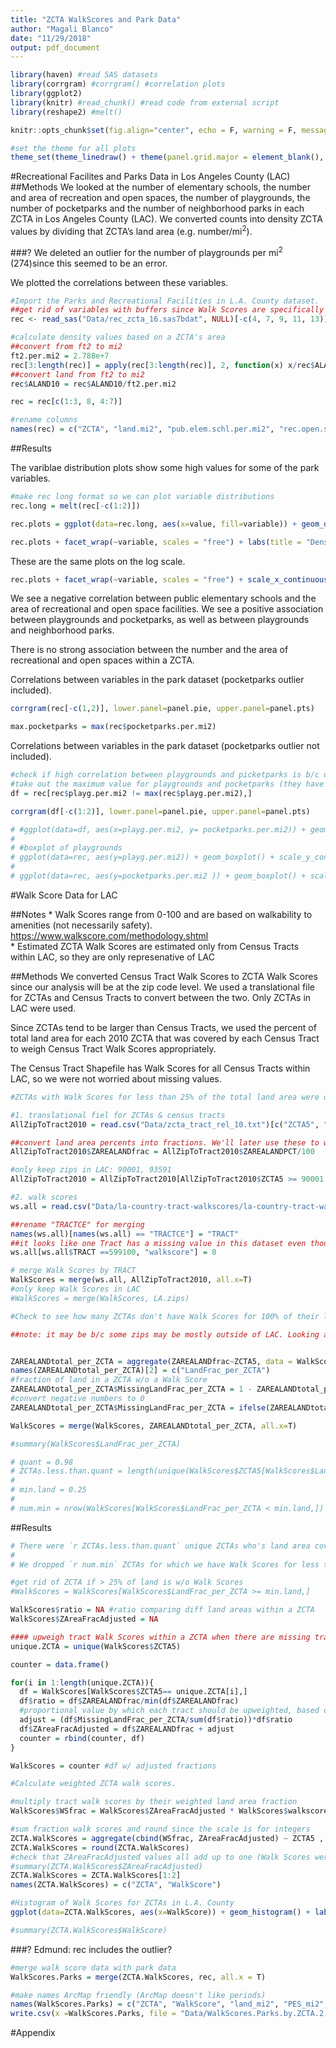 ```yaml
---
title: "ZCTA WalkScores and Park Data"
author: "Magali Blanco"
date: "11/29/2018"
output: pdf_document
---
```


```r
library(haven) #read SAS datasets
library(corrgram) #corrgram() #correlation plots
library(ggplot2)
library(knitr) #read_chunk() #read code from external script
library(reshape2) #melt()

knitr::opts_chunk$set(fig.align="center", echo = F, warning = F, message = F)

#set the theme for all plots
theme_set(theme_linedraw() + theme(panel.grid.major = element_blank(), panel.grid.minor = element_blank(), legend.position="bottom")) 

```

#Recreational Facilites and Parks Data in Los Angeles County (LAC)
##Methods
We looked at the number of elementary schools, the number and area of recreation and open spaces, the number of playgrounds, the number of pocketparks and the number of neighborhood parks in each ZCTA in Los Angeles County (LAC). We converted counts into density ZCTA values by dividing that ZCTA's land area (e.g. number/mi^2^). 

###?
We deleted an outlier for the number of playgrounds per mi^2^ (274)since this seemed to be an error.

We plotted the correlations between these variables.

```r
#Import the Parks and Recreational Facilities in L.A. County dataset.
##get rid of variables with buffers since Walk Scores are specifically for ZCTAs and do not include buffers
rec <- read_sas("Data/rec_zcta_16.sas7bdat", NULL)[-c(4, 7, 9, 11, 13)]

#calculate density values based on a ZCTA's area
##convert from ft2 to mi2
ft2.per.mi2 = 2.788e+7
rec[3:length(rec)] = apply(rec[3:length(rec)], 2, function(x) x/rec$ALAND10*ft2.per.mi2) 
##convert land from ft2 to mi2
rec$ALAND10 = rec$ALAND10/ft2.per.mi2

rec = rec[c(1:3, 8, 4:7)]

#rename columns
names(rec) = c("ZCTA", "land.mi2", "pub.elem.schl.per.mi2", "rec.open.space.per.mi2", "ft2.of.rec.open.space.per.mi2", "playg.per.mi2", "pocketparks.per.mi2", "neighparks.per.mi2")
```

##Results

The variblae distribution plots show some high values for some of the park variables.
```r
#make rec long format so we can plot variable distributions
rec.long = melt(rec[-c(1:2)])

rec.plots = ggplot(data=rec.long, aes(x=value, fill=variable)) + geom_density() 

rec.plots + facet_wrap(~variable, scales = "free") + labs(title = "Density Plots of Variable Distributions")  

```

These are the same plots on the log scale.
```r
rec.plots + facet_wrap(~variable, scales = "free") + scale_x_continuous(trans='log10') + labs(title = "Density Plots of Variable Distributions", subtitle = "x-axis is on the log scale")
```

We see a negative correlation between public elementary schools and the area of recreational and open space facilities. We see a positive association between playgrounds and pocketparks, as well as between playgrounds and neighborhood parks. 

There is no strong association between the number and the area of recreational and open spaces within a ZCTA.

Correlations between variables in the park dataset (pocketparks outlier included).
```r
corrgram(rec[-c(1,2)], lower.panel=panel.pie, upper.panel=panel.pts)

max.pocketparks = max(rec$pocketparks.per.mi2)
```

Correlations between variables in the park dataset (pocketparks outlier not included).
```r
#check if high correlation between playgrounds and picketparks is b/c of outliers. Most of the data seems to be low? 
#take out the maximum value for playgrounds and pocketparks (they have the same value)
df = rec[rec$playg.per.mi2 != max(rec$playg.per.mi2),]  

corrgram(df[-c(1:2)], lower.panel=panel.pie, upper.panel=panel.pts)

# #ggplot(data=df, aes(x=playg.per.mi2, y= pocketparks.per.mi2)) + geom_point(alpha=0.3)
# 
# #boxplot of playgrounds  
# ggplot(data=rec, aes(y=playg.per.mi2)) + geom_boxplot() + scale_y_continuous(trans='log10')
# 
# ggplot(data=rec, aes(y=pocketparks.per.mi2 )) + geom_boxplot() + scale_y_continuous(trans='log10')
```



#Walk Score Data for LAC

##Notes
* Walk Scores range from 0-100 and are based on walkability to amenities (not necessarily safety). [https://www.walkscore.com/methodology.shtml](https://www.walkscore.com/methodology.shtml)  
* Estimated ZCTA Walk Scores are estimated only from Census Tracts within LAC, so they are only  represenative of LAC 


##Methods
We converted Census Tract Walk Scores to ZCTA Walk Scores since our analysis will be at the zip code level. We used a translational file for ZCTAs and Census Tracts to convert between the two. Only ZCTAs in LAC were used.

Since ZCTAs tend to be larger than Census Tracts, we used the percent of total land area for each 2010 ZCTA that was covered by each Census Tract to weigh Census Tract Walk Scores appropriately.

The Census Tract Shapefile has Walk Scores for all Census Tracts within LAC, so we were not worried about missing values. 

```r
#ZCTAs with Walk Scores for less than 25% of the total land area were dropped. If Walk Scores for ZCTAs were available for 25% or more, but less than 100% of the total land, only those Walk Scores were used to calculate a ZCTA walk score. 

```


```r
#1. translational fiel for ZCTAs & census tracts
AllZipToTract2010 = read.csv("Data/zcta_tract_rel_10.txt")[c("ZCTA5", "TRACT", "ZAREALANDPCT")] ##ZAREALANDPCT # % of ZCTA represented by a tract (1 record)

##convert land area percents into fractions. We'll later use these to weigh tract-specific Walk Scores and calculate an overall Walk Score for each ZCTA.
AllZipToTract2010$ZAREALANDfrac = AllZipToTract2010$ZAREALANDPCT/100 

#only keep zips in LAC: 90001, 93591
AllZipToTract2010 = AllZipToTract2010[AllZipToTract2010$ZCTA5 >= 90001 & AllZipToTract2010$ZCTA5 <= 93591,]

#2. walk scores
ws.all = read.csv("Data/la-country-tract-walkscores/la-country-tract-walkscores.csv")[c("TRACTCE","walkscore")]

##rename "TRACTCE" for merging
names(ws.all)[names(ws.all) == "TRACTCE"] = "TRACT" 
##it looks like one Tract has a missing value in this dataset even thought it reads "0" in the shapefile. We'll manually add this value in. 
ws.all[ws.all$TRACT ==599100, "walkscore"] = 0

# merge Walk Scores by TRACT                                        
WalkScores = merge(ws.all, AllZipToTract2010, all.x=T)
#only keep Walk Scores in LAC
#WalkScores = merge(WalkScores, LA.zips)  

```


```r
#Check to see how many ZCTAs don't have Walk Scores for 100% of their land area. Here's a summary of the percent of land in each ZCTA with Walk Scores. It looks like there are a few ZCTAs that have a fraction of their land with missing Walk Scores. 

##note: it may be b/c some zips may be mostly outside of LAC. Looking at the tract shapefile, it looks like there are Walk Scores for every tract in LAC. So we won't worry about eliminating some ZCTA's that "look" like they have little land coverage


ZAREALANDtotal_per_ZCTA = aggregate(ZAREALANDfrac~ZCTA5, data = WalkScores, FUN = sum)
names(ZAREALANDtotal_per_ZCTA)[2] = c("LandFrac_per_ZCTA")
#fraction of land in a ZCTA w/o a Walk Score
ZAREALANDtotal_per_ZCTA$MissingLandFrac_per_ZCTA = 1 - ZAREALANDtotal_per_ZCTA$LandFrac_per_ZCTA
#convert negative numbers to 0
ZAREALANDtotal_per_ZCTA$MissingLandFrac_per_ZCTA = ifelse(ZAREALANDtotal_per_ZCTA$MissingLandFrac_per_ZCTA < 0, 0, ZAREALANDtotal_per_ZCTA$MissingLandFrac_per_ZCTA)

WalkScores = merge(WalkScores, ZAREALANDtotal_per_ZCTA, all.x=T)

#summary(WalkScores$LandFrac_per_ZCTA)

# quant = 0.98
# ZCTAs.less.than.quant = length(unique(WalkScores$ZCTA5[WalkScores$LandFrac_per_ZCTA < quant]))
# 
# min.land = 0.25 
# 
# num.min = nrow(WalkScores[WalkScores$LandFrac_per_ZCTA < min.land,])

```

##Results


```r
# There were `r ZCTAs.less.than.quant` unique ZCTAs who's land area coverage of Walk Scores was less than `r paste0(quant*100, "%")`.   
# 
# We dropped `r num.min` ZCTAs for which we have Walk Scores for less than `r paste0(min.land*100, "%") ` of their total land area.  

#get rid of ZCTA if > 25% of land is w/o Walk Scores
#WalkScores = WalkScores[WalkScores$LandFrac_per_ZCTA >= min.land,]

WalkScores$ratio = NA #ratio comparing diff land areas within a ZCTA
WalkScores$ZAreaFracAdjusted = NA

#### upweigh tract Walk Scores within a ZCTA when there are missing tract values by proportionally by land area (AKA only use available Walk Scores to calculate a weighted Walk Score value)
unique.ZCTA = unique(WalkScores$ZCTA5)

counter = data.frame()

for(i in 1:length(unique.ZCTA)){
  df = WalkScores[WalkScores$ZCTA5== unique.ZCTA[i],]
  df$ratio = df$ZAREALANDfrac/min(df$ZAREALANDfrac)
  #proportional value by which each tract should be upweighted, based on land area
  adjust = (df$MissingLandFrac_per_ZCTA/sum(df$ratio))*df$ratio
  df$ZAreaFracAdjusted = df$ZAREALANDfrac + adjust
  counter = rbind(counter, df)
}

WalkScores = counter #df w/ adjusted fractions

```

```r
#Calculate weighted ZCTA walk scores. 

#multiply tract walk scores by their weighted land area fraction
WalkScores$WSfrac = WalkScores$ZAreaFracAdjusted * WalkScores$walkscore

#sum fraction walk scores and round since the scale is for integers
ZCTA.WalkScores = aggregate(cbind(WSfrac, ZAreaFracAdjusted) ~ ZCTA5 , data=WalkScores, FUN = sum)
ZCTA.WalkScores = round(ZCTA.WalkScores)
#check that ZAreaFracAdjusted values all add up to one (Walk Scores were weighted properly). Looks good.
#summary(ZCTA.WalkScores$ZAreaFracAdjusted)
ZCTA.WalkScores = ZCTA.WalkScores[1:2]
names(ZCTA.WalkScores) = c("ZCTA", "WalkScore")
```

```r
#Histogram of Walk Scores for ZCTAs in L.A. County 
ggplot(data=ZCTA.WalkScores, aes(x=WalkScore)) + geom_histogram() + labs(y = "Unique ZCTAs", title = "Histogram of Walk Scores for ZCTAs in L.A. County")

#summary(ZCTA.WalkScores$WalkScore)

```

###? Edmund: rec includes the outlier?
```r
#merge walk score data with park data
WalkScores.Parks = merge(ZCTA.WalkScores, rec, all.x = T)

#make names ArcMap friendly (ArcMap doesn't like periods)
names(WalkScores.Parks) = c("ZCTA", "WalkScore", "land_mi2", "PES_mi2", "rec_mi2", "ft2_rec_mi2", "playg_mi2", "pocketparks_mi2", "neighparks_mi2")
write.csv(x =WalkScores.Parks, file = "Data/WalkScores.Parks.by.ZCTA.2.csv", row.names = F)

```

 

\newpage
#Appendix
```r

```

